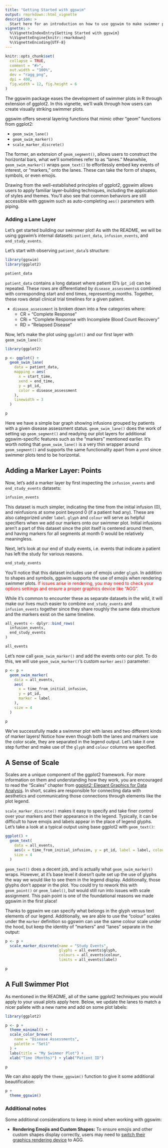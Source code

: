 ```yaml
---
title: "Getting Started with ggswim"
output: rmarkdown::html_vignette
description: >
  Start here for an introduction on how to use ggswim to make swimmer plots.
vignette: >
  %\VignetteIndexEntry{Getting Started with ggswim}
  %\VignetteEngine{knitr::rmarkdown}
  %\VignetteEncoding{UTF-8}
---
```


```r
knitr::opts_chunk$set(
  collapse = TRUE,
  comment = "#>",
  out.width = "100%",
  dev = "ragg_png",
  dpi = 400,
  fig.width = 12, fig.height = 6
)
```

The ggswim package eases the development of swimmer plots in R through extension of ggplot2. In this vignette, we'll walk through how users can create visually striking swimmer plots.

ggswim offers several layering functions that mimic other "geom" functions from ggplot2: 

- `geom_swim_lane()`
- `geom_swim_marker()`
- `scale_marker_discrete()`

The former, an extension of `geom_segment()`, allows users to construct the horizontal bars, what we'll sometimes refer to as "lanes." Meanwhile, `geom_swim_marker()` wraps `geom_text()` to effortlessly embed key events of interest, or "markers," onto the lanes. These can take the form of shapes, symbols, or even emojis.

Drawing from the well-established principles of ggplot2, ggswim allows users to apply familiar layer-building techniques, including the application of styles and themes. You'll also see that common behaviors are still accessible with ggswim such as auto-completing `aes()` parameters with piping.

### Adding a Lane Layer

Let's get started building our swimmer plot! As with the README, we will be using ggswim's internal datasets: `patient_data`, `infusion_events`, and `end_study_events`. 

Let's start with observing `patient_data`'s structure:

```r
library(ggswim)
library(ggplot2)

patient_data
```

`patient_data` contains a long dataset where patient ID's (`pt_id`) can be repeated. These rows are differentiated by `disease_assessments`s combined with corresponding start and end times, representing months. Together, these rows detail clinical trial timelines for a given patient.

- `disease_assessment` is broken down into a few categories where:
   - CR = "Complete Response"
   - CRi = "Complete Response with Incomplete Blood Count Recovery"
   - RD = "Relapsed Disease"

Now, let's make the plot using `ggplot()` and our first layer with `geom_swim_lane()`:

```r
library(ggplot2)

p <- ggplot() +
  geom_swim_lane(
    data = patient_data,
    mapping = aes(
      x = start_time,
      xend = end_time,
      y = pt_id,
      color = disease_assessment
    ),
    linewidth = 3
  )

p
```

Here we have a simple bar graph showing infusions grouped by patients with a given disease assessment status. `geom_swim_lane()` does the work of setting up `geom_segment()` and readying our plot layers for additional ggswim-specific features such as the "markers" mentioned earlier. It's worth noting that `geom_swim_lane()` is a very thin wrapper around `geom_segment()` and supports the same functionality apart from a `yend` since swimmer plots tend to be horizontal.

## Adding a Marker Layer: Points

Now, let's add a marker layer by first inspecting the `infusion_events` and `end_study_events` datasets:

```r
infusion_events
```

This dataset is much simpler, indicating the time from the initial infusion (0), and reinfusions at some point beyond 0 (if a patient had any). These are also categorized under `label`. `glyph` and `colour` will serve as helpful specifiers when we add our markers onto our swimmer plot. Initial infusions aren't a part of this dataset since the plot itself is centered around them, and having markers for all segments at month 0 would be relatively meaningless.


Next, let's look at our end of study events, i.e. events that indicate a patient has left the study for various reasons.

```r
end_study_events
```

You'll notice that this dataset includes use of emojis under `glyph`. In addition to shapes and symbols, ggswim supports the use of emojis when rendering swimmer plots. <span style="color:red">If issues arise in rendering, you may need to check your options settings and ensure a proper graphics device like "AGG".</span>

While it's common to encounter these as separate datasets in the wild, it will make our lives much easier to combine `end_study_events` and `infusion_events` together since they share roughly the same data structure and the markers exist on the same timeline.

```r
all_events <- dplyr::bind_rows(
  infusion_events,
  end_study_events
)

all_events
```

Let's now call `geom_swim_marker()` and add the events onto our plot. To do this, we will use `geom_swim_marker()`'s custom `marker` `aes()` parameter:

```r
p <- p +
  geom_swim_marker(
    data = all_events,
    aes(
      x = time_from_initial_infusion,
      y = pt_id,
      marker = label
    ),
    size = 4
  )

p
```

We've successfully made a swimmer plot with lanes and two different kinds of marker layers! Notice how even though both the lanes and markers use the color scale, they are separated in the legend output. Let's take it one step further and make use of the `glyph` and `colour` columns we specified.

## A Sense of Scale

Scales are a unique component of the ggplot2 framework. For more information on them and understanding how they work, you are encouraged to read the "Scales" chapter from [ggplot2: Elegant Graphics for Data Analysis](https://ggplot2-book.org/scales). In short, scales are responsible for connecting data with aesthetics and communicating those connections through elements like the plot legend.

`scale_marker_discrete()` makes it easy to specify and take finer control over your markers and their appearance in the legend. Typically, it can be difficult to have emojis and labels appear in the place of legend glyphs. Let's take a look at a typical output using base ggplot2 with `geom_text()`:

```r
ggplot() +
  geom_text(
    data = all_events,
    aes(x = time_from_initial_infusion, y = pt_id, label = label, colour = glyph),
    size = 4
  )
```

`geom_text()` does a decent job, and is actually what `geom_swim_marker()` wraps. However, at it's base level it doesn't quite set up the use of glyphs the way we would like to see them in the legend display. Additionally, those glyphs don't appear in the plot. You could try to rework this with `geom_point()` or `geom_label()`, but would still run into issues with scale assignment. This pain point is one of the foundational reasons we made ggswim in the first place!

Thanks to ggswim we can specify what belongs in the glyph versus text elements of our legend. Additionally, we are able to use the "colour" scales under the `marker` definition so ggswim can use the same colour scale under the hood, but keep the identity of "markers" and "lanes" separate in the output:

```r
p <- p +
  scale_marker_discrete(name = "Study Events",
                        glyphs = all_events$glyph,
                        colours = all_events$colour,
                        limits = all_events$label)

p
```


## A Full Swimmer Plot

As mentioned in the README, all of the same ggplot2 techniques you would apply to your usual plots apply here. Below, we update the lanes to match a nicer pallete with a new name and add on some plot labels:

```r
library(ggplot2)

p <- p +
  theme_minimal() +
  scale_color_brewer(
    name = "Disease Assessments",
    palette = "Set1"
  ) +
  labs(title = "My Swimmer Plot") +
  xlab("Time (Months)") + ylab("Patient ID")

p
```

We can also apply the `theme_ggswim()` function to give it some additional beautification:

```r
p +
  theme_ggswim()
```

### Additional notes

Some additional considerations to keep in mind when working with ggswim:

- **Rendering Emojis and Custom Shapes:** To ensure emojis and other custom shapes display correctly, users may need to [switch their graphics rendering device](https://support.posit.co/hc/en-us/articles/360017886674-Troubleshooting-RStudio-Rendering-Errors) to AGG.
